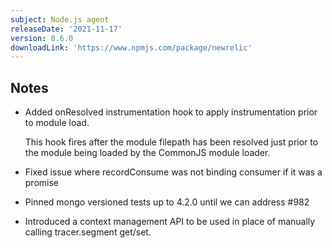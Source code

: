 ```yaml
---
subject: Node.js agent
releaseDate: '2021-11-17'
version: 8.6.0
downloadLink: 'https://www.npmjs.com/package/newrelic'
---
```


## Notes

* Added onResolved instrumentation hook to apply instrumentation prior to module load.

  This hook fires after the module filepath has been resolved just prior to the module being loaded by the CommonJS module loader.

* Fixed issue where recordConsume was not binding consumer if it was a promise

* Pinned mongo versioned tests up to 4.2.0 until we can address #982

* Introduced a context management API to be used in place of manually calling tracer.segment get/set.
